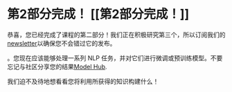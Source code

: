 # 第2部分完成！ [[第2部分完成！]]

恭喜，您已经完成了课程的第二部分！我们正在积极研究第三个，所以订阅我们的[newsletter](https://huggingface.curated.co/)以确保您不会错过它的发布。

。您现在应该能够处理一系列 NLP 任务，并对它们进行微调或预训练模型。不要忘记与社区分享您的结果[Model Hub](https://huggingface.co/models).

我们迫不及待地想看看您将利用所获得的知识构建什么！

